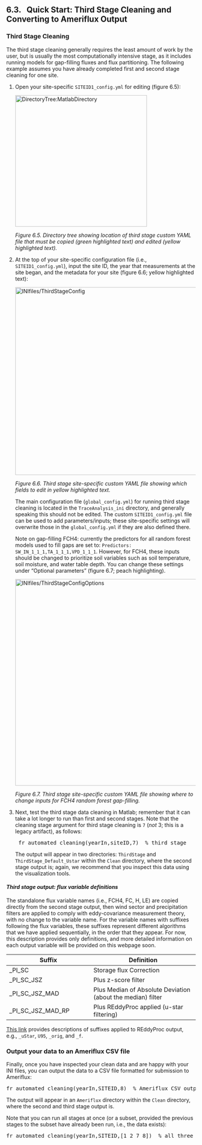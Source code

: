 ## 6.3. &nbsp; Quick Start: Third Stage Cleaning and Converting to Ameriflux Output

<link rel=stylesheet href="css/style.css">

### Third Stage Cleaning

The third stage cleaning generally requires the least amount of work by the user, but is usually the most computationally intensive stage, as it includes running models for gap-filling fluxes and flux partitioning. The following example assumes you have already completed first and second stage cleaning for one site.

1. Open your site-specific `SITEID1_config.yml` for editing (figure 6.5):

    <img src="images/directory_trees/DirectoryTree6c_short.jpg" alt="DirectoryTree:MatlabDirectory" width="350"/>

    *Figure 6.5. Directory tree showing location of third stage custom YAML file that must be copied (green highlighted text) and edited (yellow highlighted text).*

2. At the top of your site-specific configuration file (i.e., `SITEID1_config.yml`), input the site ID, the year that measurements at the site began, and the metadata for your site (figure 6.6; yellow highlighted text):

   <img src="images/ini_files/ini_example3a.jpg" alt="INIfiles/ThirdStageConfig" width="500"/>
    
   *Figure 6.6. Third stage site-specific custom YAML file showing which fields to edit in yellow highlighted text.*

	The main configuration file (`global_config.yml`) for running third stage cleaning is located in the `TraceAnalysis_ini` directory, and generally speaking this should not be edited. The custom `SITEID1_config.yml` file can be used to add parameters/inputs; these site-specific settings will overwrite those in the `global_config.yml` if they are also defined there.

    Note on gap-filling FCH4: currently the predictors for all random forest models used to fill gaps are set to: `Predictors: SW_IN_1_1_1,TA_1_1_1,VPD_1_1_1`. However, for FCH4, these inputs should be changed to prioritize soil variables such as soil temperature, soil moisture, and water table depth. You can change these settings under "Optional parameters" (figure 6.7; peach highlighting). <!-- As an active area of research, we recommend experimenting with different combinations of these inputs. -->

   <img src="images/ini_files/ini_example3b.jpg" alt="INIfiles/ThirdStageConfigOptions" width="550"/>

   *Figure 6.7. Third stage site-specific custom YAML file showing where to change inputs for FCH4 random forest gap-filling.*

3. Next, test the third stage data cleaning in Matlab; remember that it can take a lot longer to run than first and second stages. Note that the cleaning stage argument for third stage cleaning is `7` (*not* 3; this is a legacy artifact), as follows:
    <pre>
    fr_automated_cleaning(yearIn,siteID,7)  % third stage</pre>
    
    The output will appear in two directories: `ThirdStage` and `ThirdStage_Default_Ustar` within the `Clean` directory, where the second stage output is; again, we recommend that you inspect this data using the visualization tools. <!--Section 6.6 [XXX link] provides more details on third stage cleaning, including adding further custom configuration and output data. -->

#### *Third stage output: flux variable definitions*


The standalone flux variable names (i.e., FCH4, FC, H, LE) are copied directly from the second stage output, then wind sector and precipitation filters are applied to comply with eddy-covariance measurement theory, with no change to the variable name. For the variable names with suffixes following the flux variables, these suffixes represent different algorithms that we have applied sequentially, in the order that they appear. For now, this description provides only definitions, and more detailed information on each output variable will be provided on this webpage soon. 

| Suffix                         | Definition                             | 
| ------------------------------ | -------------------------------------- | 
| _PI_SC                         | Storage flux Correction                |
| _PI_SC_JSZ                     | Plus z-score filter                         |
| _PI_SC_JSZ_MAD                 | Plus Median of Absolute Deviation (about the median) filter |
| _PI_SC_JSZ_MAD_RP              | Plus REddyProc applied (u-star filtering)  |

<a href="https://www.bgc-jena.mpg.de/5624929/Output-Format" target="_blank" rel="noopener noreferrer">This link</a> provides descriptions of suffixes applied to REddyProc output, e.g., `_uStar`, `U95`, `_orig`, and `_f`.

### Output your data to an Ameriflux CSV file

Finally, once you have inspected your clean data and are happy with your INI files, you can output the data to a CSV file formatted for submission to Ameriflux:
<pre>
fr_automated_cleaning(yearIn,SITEID,8)  % Ameriflux CSV output</pre>

The output will appear in an `Ameriflux` directory within the `Clean` directory, where the second and third stage output is.


Note that you can run all stages at once (or a subset, provided the previous stages to the subset have already been run, i.e., the data exists):
<pre>
fr_automated_cleaning(yearIn,SITEID,[1 2 7 8])  % all three stages plus Ameriflux output</pre>


